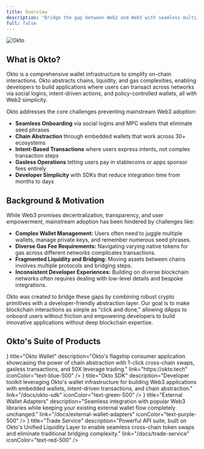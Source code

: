 ```yaml
---
title: Overview
description: "Bridge the gap between Web2 and Web3 with seamless multi-chain experiences with Okto. Okto's suit of products includes the Okto Wallet for seamless DeFi trading, Okto SDK for building chain abstracted dApps, and Trade Service for unified liquidity access."
full: false
---
```



![Okto](/images/index-image.png)

## What is Okto?

Okto is a comprehensive wallet infrastructure to simplify on-chain interactions. Okto abstracts chains, liquidity, and gas complexities, enabling developers to build applications where users can transact across networks via social logins, intent-driven actions, and policy-controlled wallets, all with Web2 simplicity.

Okto addresses the core challenges preventing mainstream Web3 adoption:

- **Seamless Onboarding** via social logins and MPC wallets that eliminate seed phrases
- **Chain Abstraction** through embedded wallets that work across 30+ ecosystems
- **Intent-Based Transactions** where users express intents, not complex transaction steps
- **Gasless Operations** letting users pay in stablecoins or apps sponsor fees entirely
- **Developer Simplicity** with SDKs that reduce integration time from months to days

## Background & Motivation

While Web3 promises decentralization, transparency, and user empowerment, mainstream adoption has been hindered by challenges like:

- **Complex Wallet Management:** Users often need to juggle multiple wallets, manage private keys, and remember numerous seed phrases.
- **Diverse Gas Fee Requirements:** Navigating varying native tokens for gas across different networks complicates transactions.
- **Fragmented Liquidity and Bridging:** Moving assets between chains involves multiple protocols and bridging steps.
- **Inconsistent Developer Experiences:** Building on diverse blockchain networks often requires dealing with low-level details and bespoke integrations.

Okto was created to bridge these gaps by combining robust crypto primitives with a developer-friendly abstraction layer. Our goal is to make blockchain interactions as simple as “click and done,” allowing dApps to onboard users without friction and empowering developers to build innovative applications without deep blockchain expertise.

## Okto's Suite of Products

<div className="grid grid-cols-1 md:grid-cols-2 gap-4 my-6">
  <FeatureCard
    icon={<IoWalletOutline size="1.2rem" />}
    title="Okto Wallet"
    description="Okto's flagship consumer application showcasing the power of chain abstraction with 1-click cross-chain swaps, gasless transactions, and 50X leverage trading."
    link="https://okto.tech"
    iconColor="text-blue-500"
  />
  <FeatureCard
    icon={<IoCodeSlashOutline size="1.2rem" />}
    title="Okto SDK"
    description="Developer toolkit leveraging Okto's wallet infrastructure for building Web3 applications with embedded wallets, intent-driven transactions, and chain abstraction."
    link="/docs/okto-sdk"
    iconColor="text-green-500"
  />
  <FeatureCard
    icon={<IoLayersOutline size="1.2rem" />}
    title="External Wallet Adapters"
    description="Seamless integration with popular Web3 libraries while keeping your existing external wallet flow completely unchanged."
    link="/docs/external-wallet-adapters"
    iconColor="text-purple-500"
  />
  <FeatureCard
    icon={<IoSwapHorizontalOutline size="1.2rem" />}
    title="Trade Service"
    description="Powerful API suite, built on Okto's Unified Liquidity Layer to enable seamless cross-chain token swaps and eliminate traditional bridging complexity."
    link="/docs/trade-service"
    iconColor="text-red-500"
  />
</div>